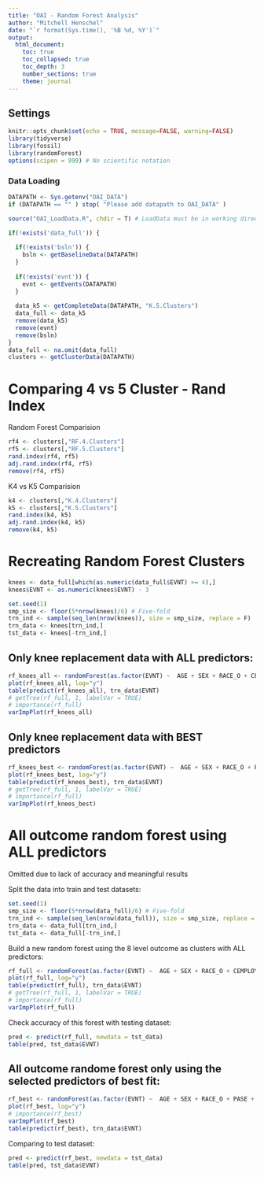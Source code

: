 ```yaml
---
title: "OAI - Random Forest Analysis"
author: "Mitchell Henschel"
date: "`r format(Sys.time(), '%B %d, %Y')`"
output: 
  html_document:
    toc: true
    toc_collapsed: true
    toc_depth: 3
    number_sections: true
    theme: journal
---
```


## Settings

```r
knitr::opts_chunk$set(echo = TRUE, message=FALSE, warning=FALSE)
library(tidyverse)
library(fossil)
library(randomForest)
options(scipen = 999) # No scientific notation
```

### Data Loading

```r
DATAPATH <- Sys.getenv("OAI_DATA")
if (DATAPATH == "" ) stop( "Please add datapath to OAI_DATA" )

source("OAI_LoadData.R", chdir = T) # LoadData must be in working directory

if(!exists('data_full')) {
  
  if(!exists('bsln')) {
    bsln <- getBaselineData(DATAPATH)
  }
  
  if(!exists('evnt')) {
    evnt <- getEvents(DATAPATH)
  }
  
  data_k5 <- getCompleteData(DATAPATH, "K.5.Clusters")
  data_full <- data_k5
  remove(data_k5)
  remove(evnt)
  remove(bsln)
}
data_full <- na.omit(data_full)
clusters <- getClusterData(DATAPATH)
```

# Comparing 4 vs 5 Cluster - Rand Index

Random Forest Comparision

```r
rf4 <- clusters[,"RF.4.Clusters"]
rf5 <- clusters[,"RF.5.Clusters"]
rand.index(rf4, rf5)
adj.rand.index(rf4, rf5)
remove(rf4, rf5)
```

K4 vs K5 Comparision

```r
k4 <- clusters[,"K.4.Clusters"]
k5 <- clusters[,"K.5.Clusters"]
rand.index(k4, k5)
adj.rand.index(k4, k5)
remove(k4, k5)
```

# Recreating Random Forest Clusters

```r
knees <- data_full[which(as.numeric(data_full$EVNT) >= 4),]
knees$EVNT <- as.numeric(knees$EVNT) - 3

set.seed(1)
smp_size <- floor(5*nrow(knees)/6) # Five-fold
trn_ind <- sample(seq_len(nrow(knees)), size = smp_size, replace = F)
trn_data <- knees[trn_ind,]
tst_data <- knees[-trn_ind,]
```

## Only knee replacement data with ALL predictors:

```r
rf_knees_all <- randomForest(as.factor(EVNT) ~  AGE + SEX + RACE_O + CEMPLOY_NW + MEDINS + PASE + WOMADL + WOMKP + WOMSTF + BMI + HEIGHT  + WEIGHT + COMORBSCORE + DPRSD + NSAID + NARC + P01OAGRD_Severe + P01OAGRD_Moderate + P01OAGRD_Mild + P01OAGRD_Possible  + P02JBMPCV_NEW_None + P02JBMPCV_NEW_One + EDCV_GradDeg + EDCV_UGDeg + EDCV_HSDeg+ V00WTMAXKG + V00WTMINKG + Surg_Inj_Hist, data=trn_data, proximity=TRUE, localImp = TRUE)
plot(rf_knees_all, log="y")
table(predict(rf_knees_all), trn_data$EVNT)
# getTree(rf_full, 1, labelVar = TRUE)
# importance(rf_full)
varImpPlot(rf_knees_all)
```

## Only knee replacement data with BEST predictors

```r
rf_knees_best <- randomForest(as.factor(EVNT) ~  AGE + SEX + RACE_O + PASE + WOMKP + WOMSTF + BMI + HEIGHT  + WEIGHT + NSAID + P01OAGRD_Severe + P01OAGRD_Moderate + P01OAGRD_Mild + P01OAGRD_Possible  + EDCV_GradDeg + EDCV_UGDeg + EDCV_HSDeg+ V00WTMAXKG + Surg_Inj_Hist, data=trn_data, proximity=TRUE, localImp = TRUE)
plot(rf_knees_best, log="y")
table(predict(rf_knees_best), trn_data$EVNT)
# getTree(rf_full, 1, labelVar = TRUE)
# importance(rf_full)
varImpPlot(rf_knees_best)
```

# All outcome random forest using ALL predictors

Omitted due to lack of accuracy and meaningful results

Split the data into train and test datasets:

```r
set.seed(1)
smp_size <- floor(5*nrow(data_full)/6) # Five-fold
trn_ind <- sample(seq_len(nrow(data_full)), size = smp_size, replace = F)
trn_data <- data_full[trn_ind,]
tst_data <- data_full[-trn_ind,]
```

Build a new random forest using the 8 level outcome as clusters with ALL predictors:

```r
rf_full <- randomForest(as.factor(EVNT) ~  AGE + SEX + RACE_O + CEMPLOY_NW + MEDINS + PASE + WOMADL + WOMKP + WOMSTF + BMI + HEIGHT  + WEIGHT + COMORBSCORE + DPRSD + NSAID + NARC + P01OAGRD_Severe + P01OAGRD_Moderate + P01OAGRD_Mild + P01OAGRD_Possible  + P02JBMPCV_NEW_None + P02JBMPCV_NEW_One + EDCV_GradDeg + EDCV_UGDeg + EDCV_HSDeg+ V00WTMAXKG + V00WTMINKG + Surg_Inj_Hist, data=trn_data, proximity=TRUE, localImp = TRUE)
plot(rf_full, log="y")
table(predict(rf_full), trn_data$EVNT)
# getTree(rf_full, 1, labelVar = TRUE)
# importance(rf_full)
varImpPlot(rf_full)
```

Check accuracy of this forest with testing dataset:

```r
pred <- predict(rf_full, newdata = tst_data)
table(pred, tst_data$EVNT)
```

## All outcome randome forest only using the selected predictors of best fit:

```r
rf_best <- randomForest(as.factor(EVNT) ~  AGE + SEX + RACE_O + PASE + WOMKP + WOMSTF + BMI + HEIGHT  + WEIGHT + NSAID + P01OAGRD_Severe + P01OAGRD_Moderate + P01OAGRD_Mild + P01OAGRD_Possible  + EDCV_GradDeg + EDCV_UGDeg + EDCV_HSDeg+ V00WTMAXKG + Surg_Inj_Hist, data=trn_data, proximity=TRUE, localImp = TRUE)
plot(rf_best, log="y")
# importance(rf_best)
varImpPlot(rf_best)
table(predict(rf_best), trn_data$EVNT)
```

Comparing to test dataset:

```r
pred <- predict(rf_best, newdata = tst_data)
table(pred, tst_data$EVNT)
```
